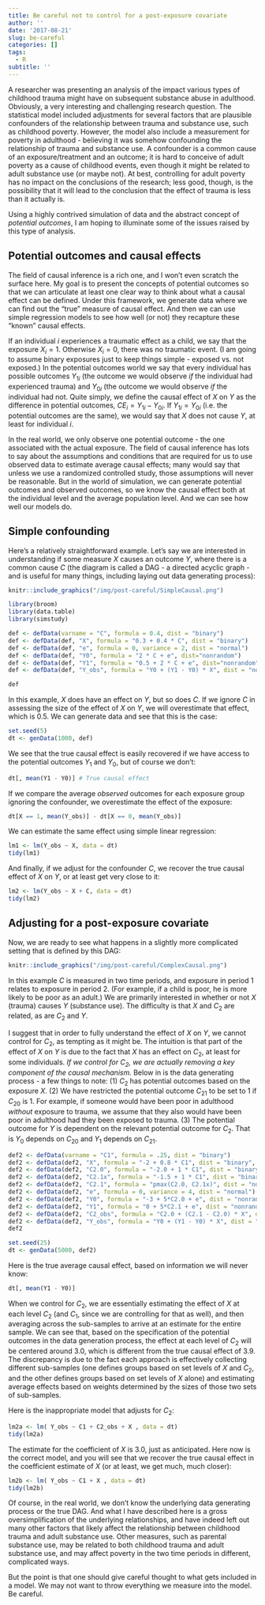 ```yaml
---
title: Be careful not to control for a post-exposure covariate
author: ''
date: '2017-08-21'
slug: be-careful
categories: []
tags:
  - R
subtitle: ''
---
```


A researcher was presenting an analysis of the impact various types of childhood trauma might have on subsequent substance abuse in adulthood. Obviously, a very interesting and challenging research question. The statistical model included adjustments for several factors that are plausible confounders of the relationship between trauma and substance use, such as childhood poverty. However, the model also include a measurement for poverty in adulthood - believing it was somehow confounding the relationship of trauma and substance use. A confounder is a common cause of an exposure/treatment and an outcome; it is hard to conceive of adult poverty as a cause of childhood events, even though it might be related to adult substance use (or maybe not). At best, controlling for adult poverty has no impact on the conclusions of the research; less good, though, is the possibility that it will lead to the conclusion that the effect of trauma is less than it actually is.

Using a highly contrived simulation of data and the abstract concept of *potential outcomes*, I am hoping to illuminate some of the issues raised by this type of analysis.

## Potential outcomes and causal effects

The field of causal inference is a rich one, and I won't even scratch the surface here. My goal is to present the concepts of potential outcomes so that we can articulate at least one clear way to think about what a causal effect can be defined. Under this framework, we generate data where we can find out the "true" measure of causal effect. And then we can use simple regression models to see how well (or not) they recapture these "known" causal effects.

If an individual $i$ experiences a traumatic effect as a child, we say that the exposure $X_i = 1$. Otherwise $X_i = 0$, there was no traumatic event. (I am going to assume binary exposures just to keep things simple - exposed vs. not exposed.) In the potential outcomes world we say that every individual has possible outcomes $Y_{1i}$ (the outcome we would observe *if* the individual had experienced trauma) and $Y_{0i}$ (the outcome we would observe *if* the individual had not. Quite simply, we define the causal effect of $X$ on $Y$ as the difference in potential outcomes,  $CE_i = Y_{1i} - Y_{0i}$. If $Y_{1i} = Y_{0i}$ (i.e. the potential outcomes are the same), we would say that $X$ does not cause $Y$, at least for individual $i$.

In the real world, we only observe one potential outcome - the one associated with the actual exposure. The field of causal inference has lots to say about the assumptions and conditions that are required for us to use observed data to estimate average causal effects; many would say that unless we use a randomized controlled study, those assumptions will never be reasonable. But in the world of simulation, we can generate potential outcomes and observed outcomes, so we know the causal effect both at the individual level and the average population level. And we can see how well our models do.

## Simple confounding

Here's a relatively straightforward example. Let's say we are interested in understanding if some measure $X$ causes an outcome $Y$, where there is a common cause $C$ (the diagram is called a DAG - a directed acyclic graph - and is useful for many things, including laying out data generating process):

```r
knitr::include_graphics("/img/post-careful/SimpleCausal.png")
```

```r
library(broom)
library(data.table)
library(simstudy)

def <- defData(varname = "C", formula = 0.4, dist = "binary")
def <- defData(def, "X", formula = "0.3 + 0.4 * C", dist = "binary")
def <- defData(def, "e", formula = 0, variance = 2, dist = "normal")
def <- defData(def, "Y0", formula = "2 * C + e", dist="nonrandom")
def <- defData(def, "Y1", formula = "0.5 + 2 * C + e", dist="nonrandom")
def <- defData(def, "Y_obs", formula = "Y0 + (Y1 - Y0) * X", dist = "nonrandom")

def
```

In this example, $X$ does have an effect on $Y$, but so does $C$. If we ignore $C$ in assessing the size of the effect of $X$ on $Y$, we will overestimate that effect, which is 0.5. We can generate data and see that this is the case:

```r
set.seed(5)
dt <- genData(1000, def)
```

We see that the true causal effect is easily recovered if we have access to the potential outcomes $Y_1$ and $Y_0$, but of course we don't:

```r
dt[, mean(Y1 - Y0)] # True causal effect
```

If we compare the average *observed* outcomes for each exposure group ignoring the confounder, we overestimate the effect of the exposure:

```r
dt[X == 1, mean(Y_obs)] - dt[X == 0, mean(Y_obs)]
```

We can estimate the same effect using simple linear regression:
```r
lm1 <- lm(Y_obs ~ X, data = dt)
tidy(lm1)
```

And finally, if we adjust for the confounder $C$, we recover the true causal effect of $X$ on $Y$, or at least get very close to it:

```r
lm2 <- lm(Y_obs ~ X + C, data = dt)
tidy(lm2)
```

## Adjusting for a post-exposure covariate

Now, we are ready to see what happens in a slightly more complicated setting that is defined by this DAG:

```r
knitr::include_graphics("/img/post-careful/ComplexCausal.png")
```

In this example $C$ is measured in two time periods, and exposure in period 1 relates to exposure in period 2. (For example, if a child is poor, he is more likely to be poor as an adult.) We are primarily interested in whether or not $X$ (trauma) causes $Y$ (substance use). The difficulty is that $X$ and $C_2$ are related, as are $C_2$ and $Y$.

I suggest that in order to fully understand the effect of $X$ on $Y$, we cannot control for $C_2$, as tempting as it might be. The intuition is that part of the effect of $X$ on $Y$ is due to the fact that $X$ has an effect on $C_2$, at least for some individuals. *If we control for $C_2$, we are actually removing a key component of the causal mechanism.* Below in is the data generating process - a few things to note: (1) $C_2$ has potential outcomes based on the exposure $X$. (2) We have restricted the potential outcome $C_{21}$ to be set to 1 if $C_{20}$ is 1. For example, if someone would have been poor in adulthood *without* exposure to trauma, we assume that they also would have been poor in adulthood had they been exposed to trauma. (3) The potential outcome for $Y$ is dependent on the relevant potential outcome for $C_2$. That is $Y_0$ depends on $C_{20}$ and $Y_1$ depends on $C_{21}$.

```r
def2 <- defData(varname = "C1", formula = .25, dist = "binary")
def2 <- defData(def2, "X", formula = "-2 + 0.8 * C1", dist = "binary", link = "logit")
def2 <- defData(def2, "C2.0", formula = "-2.0 + 1 * C1", dist = "binary", link = "logit")
def2 <- defData(def2, "C2.1x", formula = "-1.5 + 1 * C1", dist = "binary", link = "logit")
def2 <- defData(def2, "C2.1", formula = "pmax(C2.0, C2.1x)", dist = "nonrandom")
def2 <- defData(def2, "e", formula = 0, variance = 4, dist = "normal")
def2 <- defData(def2, "Y0", formula = "-3 + 5*C2.0 + e", dist = "nonrandom")
def2 <- defData(def2, "Y1", formula = "0 + 5*C2.1 + e", dist = "nonrandom")
def2 <- defData(def2, "C2_obs", formula = "C2.0 + (C2.1 - C2.0) * X", dist = "nonrandom")
def2 <- defData(def2, "Y_obs", formula = "Y0 + (Y1 - Y0) * X", dist = "nonrandom")
def2
```

```r
set.seed(25)
dt <- genData(5000, def2)
```

Here is the true average causal effect, based on information we will never know:

```r
dt[, mean(Y1 - Y0)]
```

When we control for $C_2$, we are essentially estimating the effect of $X$ at each level $C_2$ (and $C_1$, since we are controlling for that as well), and then averaging across the sub-samples  to arrive at an estimate for the entire sample. We can see that, based on the specification of the potential outcomes in the data generation process, the effect at each level of $C_2$ will be centered around 3.0, which is different from the true causal effect of 3.9. The discrepancy is due to the fact each approach is effectively collecting different sub-samples (one defines groups based on set levels of $X$ and $C_2$, and the other defines groups based on set levels of $X$ alone) and estimating average effects based on weights determined by the sizes of those two sets of sub-samples.

Here is the inappropriate model that adjusts for $C_2$:

```r
lm2a <- lm( Y_obs ~ C1 + C2_obs + X , data = dt)
tidy(lm2a)
```

The estimate for the coefficient of $X$ is 3.0, just as anticipated. Here now is the correct model, and you will see that we recover the true causal effect in the coefficient estimate of $X$ (or at least, we get much, much closer):

```r
lm2b <- lm( Y_obs ~ C1 + X , data = dt)
tidy(lm2b)
```

Of course, in the real world, we don't know the underlying data generating process or the true DAG. And what I have described here is a gross oversimplification of the underlying relationships, and have indeed left out many other factors that likely affect the relationship between childhood trauma and adult substance use. Other measures, such as parental substance use, may be related to both childhood trauma and adult substance use, and may affect poverty in the two time periods in different, complicated ways.

But the point is that one should give careful thought to what gets included in a model. We may not want to throw everything we measure into the model. Be careful.